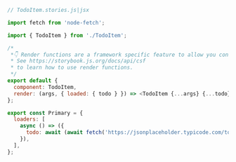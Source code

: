 ```js
// TodoItem.stories.js|jsx

import fetch from 'node-fetch';

import { TodoItem } from './TodoItem';

/*
 *👇 Render functions are a framework specific feature to allow you control on how the component renders.
 * See https://storybook.js.org/docs/api/csf
 * to learn how to use render functions.
 */
export default {
  component: TodoItem,
  render: (args, { loaded: { todo } }) => <TodoItem {...args} {...todo} />,
};

export const Primary = {
  loaders: [
    async () => ({
      todo: await (await fetch('https://jsonplaceholder.typicode.com/todos/1')).json(),
    }),
  ],
};
```
